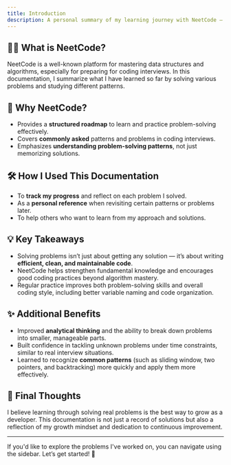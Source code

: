 ```yaml
---
title: Introduction
description: A personal summary of my learning journey with NeetCode — covering algorithms, data structures, and the importance of clean code and proper naming.
---
```


## 🧑‍💻 What is NeetCode?

NeetCode is a well-known platform for mastering data structures and algorithms, especially for preparing for coding interviews. In this documentation, I summarize what I have learned so far by solving various problems and studying different patterns.

## 🚩 Why NeetCode?

- Provides a **structured roadmap** to learn and practice problem-solving effectively.
- Covers **commonly asked** patterns and problems in coding interviews.
- Emphasizes **understanding problem-solving patterns**, not just memorizing solutions.

## 🛠️ How I Used This Documentation

- To **track my progress** and reflect on each problem I solved.
- As a **personal reference** when revisiting certain patterns or problems later.
- To help others who want to learn from my approach and solutions.

## 💡 Key Takeaways

- Solving problems isn’t just about getting any solution — it’s about writing **efficient, clean, and maintainable code**.
- NeetCode helps strengthen fundamental knowledge and encourages good coding practices beyond algorithm mastery.
- Regular practice improves both problem-solving skills and overall coding style, including better variable naming and code organization.

## ✨ Additional Benefits

- Improved **analytical thinking** and the ability to break down problems into smaller, manageable parts.
- Built confidence in tackling unknown problems under time constraints, similar to real interview situations.
- Learned to recognize **common patterns** (such as sliding window, two pointers, and backtracking) more quickly and apply them more effectively.

## 💬 Final Thoughts

I believe learning through solving real problems is the best way to grow as a developer. This documentation is not just a record of solutions but also a reflection of my growth mindset and dedication to continuous improvement.

---

If you'd like to explore the problems I've worked on, you can navigate using the sidebar. Let’s get started! 🚀
